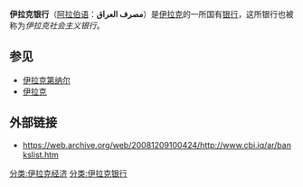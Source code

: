 {{Infobox_Company |
  company_name   = 伊拉克银行|
  company_type   = [[国有企业|国有企业]] |
  foundation     = 不明|
  location       = [[Image:Flag_of_Iraq.svg|20px]] [[巴格达|伊拉克巴格达]] |
  industry       = [[银行|银行]] |
  products       = 金融服务 |
  homepage       = 
}}

'''伊拉克银行'''（[[阿拉伯语|阿拉伯语]]：'''مصرف العراق'''）是[[伊拉克|伊拉克]]的一所国有[[银行|银行]]，这所银行也被称为''伊拉克社会主义银行''。

==参见==
*[[伊拉克第纳尔|伊拉克第纳尔]]
*[[伊拉克|伊拉克]]

==外部链接==
*https://web.archive.org/web/20081209100424/http://www.cbi.iq/ar/bankslist.htm

{{Iraq-stub}}

[[分类:伊拉克经济|分类:伊拉克经济]]
[[分类:伊拉克银行|分类:伊拉克银行]]